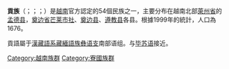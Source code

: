 {{Infobox Ethnic group
|group= 貢族<br>người Cống
|image=
|caption=
|population= 约5~6万人
|region1= {{LAO}}[[毕苏人|毕苏人]]等(2015)
|pop1= 39,192
|region2= {{PRC}}[[桑孔语|桑孔人]]、[[楚孔语|楚孔人]]等
|pop2= 8,000
|region3= {{VIE}}(2019)
|pop3= 2,729
|region4= {{THA}}[[姆毕语|姆毕人]](2007)
|pop4= 1,500
|langs=[[毕苏语群|毕苏语群]]、[[贡语_(越南)|貢語]]
|rels = [[祖先崇拜|祖先崇拜]]
|related=
}}

'''貢族'''（{{vie|v=Người Cống}}；{{lang-th|ผู้น้อย}}；{{lang-lo|ຜູ້ນ້ອຍ}}；{{lang-en|Phunoi people}}）是[[越南|越南]]官方認定的54個民族之一，主要分布在越南北部[[萊州省|萊州省]]的[[孟德县|孟德县]]，[[奠边省|奠边省]][[芒莱市社|芒莱市社]]、[[奠边县|奠边县]]、[[遵教县|遵教县]]各县。根據1999年的統計，人口為1676。

貢語屬于[[漢藏語系|漢藏語系]][[藏緬語族|藏緬語族]][[彝语支|彝语支]]南部语组。与[[毕苏语|毕苏语]]接近。

{{越南民族}}
{{老挝族群}}
[[Category:越南族群|Category:越南族群]]
[[Category:寮國族群|Category:寮國族群]]